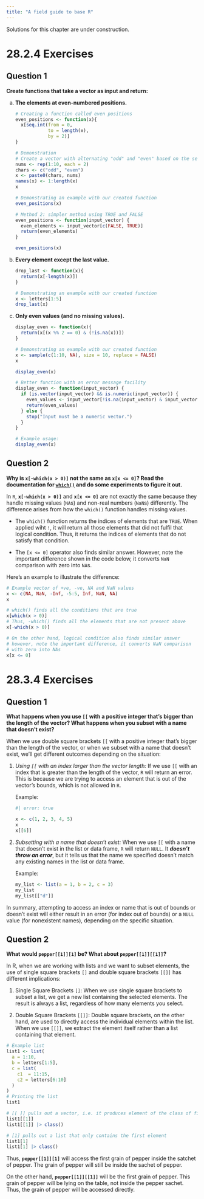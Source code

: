 ```yaml
---
title: "A field guide to base R"
---
```


::: callout-warning
Solutions for this chapter are under construction.
:::

# **28.2.4 Exercises**

## Question 1

**Create functions that take a vector as input and return:**

a.  **The elements at even-numbered positions.**

    ```r
    # Creating a function called even positions
    even_positions <- function(x){
      x[seq.int(from = 0,
                to = length(x),
                by = 2)]
    }

    # Demonstration
    # Create a vector with alternating "odd" and "even" based on the sequence
    nums <- rep(1:10, each = 2)
    chars <- c("odd", "even")
    x <- paste0(chars, nums)
    names(x) <- 1:length(x)
    x

    # Demonstrating an example with our created function
    even_positions(x)

    # Method 2: simpler method using TRUE and FALSE
    even_positions <- function(input_vector) {
      even_elements <- input_vector[c(FALSE, TRUE)]
      return(even_elements)
    }

    even_positions(x)
    ```

b.  **Every element except the last value.**

    ```r
    drop_last <- function(x){
      return(x[-length(x)])
    }

    # Demonstrating an example with our created function
    x <- letters[1:5]
    drop_last(x)
    ```

c.  **Only even values (and no missing values).**

    ```r
    display_even <- function(x){
      return(x[(x %% 2 == 0) & (!is.na(x))])
    }

    # Demonstrating an example with our created function
    x <- sample(c(1:10, NA), size = 10, replace = FALSE)
    x

    display_even(x)

    # Better function with an error message facility
    display_even <- function(input_vector) {
      if (is.vector(input_vector) && is.numeric(input_vector)) {
        even_values <- input_vector[!is.na(input_vector) & input_vector %% 2 == 0]
        return(even_values)
      } else {
        stop("Input must be a numeric vector.")
      }
    }

    # Example usage:
    display_even(x)
    ```

## Question 2

**Why is `x[-which(x > 0)]` not the same as `x[x <= 0]`? Read the documentation for [`which()`](https://rdrr.io/r/base/which.html) and do some experiments to figure it out.**

In `R`, **`x[-which(x > 0)]`** and **`x[x <= 0]`** are not exactly the same because they handle missing values (`NA`s) and non-real numbers (`NaN`s) differently. The difference arises from how the `which()` function handles missing values.

-   The `which()` function returns the indices of elements that are `TRUE`. When applied wiht `!`, it will return all those elements that did not fulfil that logical condition. Thus, it returns the indices of elements that do not satisfy that condition.

-   The `[x <= 0]` operator also finds similar answer. However, note the important difference shown in the code below, it converts `NaN` comparison with zero into `NA`s.

Here's an example to illustrate the difference:

```r
# Example vector of +ve, -ve, NA and NaN values
x <- c(NA, NaN, -Inf, -5:5, Inf, NaN, NA)
x

# which() finds all the conditions that are true
x[which(x > 0)]
# Thus, -which() finds all the elements that are not present above
x[-which(x > 0)]

# On the other hand, logical condition also finds similar answer
# however, note the important difference, it converts NaN comparison
# with zero into NAs
x[x <= 0]
```

# **28.3.4 Exercises**

## Question 1

**What happens when you use `[[` with a positive integer that's bigger than the length of the vector? What happens when you subset with a name that doesn't exist?**

When we use double square brackets `[[` with a positive integer that's bigger than the length of the vector, or when we subset with a name that doesn't exist, we'll get different outcomes depending on the situation:

1.  *Using `[[` with an index larger than the vector length:* If we use `[[` with an index that is greater than the length of the vector, `R` will return an error. This is because we are trying to access an element that is out of the vector's bounds, which is not allowed in `R`.

    Example:

    ```r
    #| error: true

    x <- c(1, 2, 3, 4, 5)
    x
    x[[6]]
    ```

2.  *Subsetting with a name that doesn't exist:* When we use `[[` with a name that doesn't exist in the list or data frame, `R` will return `NULL`. It ***doesn't throw an error***, but it tells us that the name we specified doesn't match any existing names in the list or data frame.

    Example:

    ```r
    my_list <- list(a = 1, b = 2, c = 3)
    my_list
    my_list[["d"]]
    ```

In summary, attempting to access an index or name that is out of bounds or doesn't exist will either result in an error (for index out of bounds) or a `NULL` value (for nonexistent names), depending on the specific situation.

## Question 2

**What would `pepper[[1]][1]` be? What about `pepper[[1]][[1]]`?**

In R, when we are working with lists and we want to subset elements, the use of single square brackets `[]` and double square brackets `[[]]` has different implications:

1.  Single Square Brackets `[]`: When we use single square brackets to subset a list, we get a new list containing the selected elements. The result is always a list, regardless of how many elements you select.

2.  Double Square Brackets `[[]]`: Double square brackets, on the other hand, are used to directly access the individual elements within the list. When we use `[[]]`, we extract the element itself rather than a list containing that element.

```r
# Example list
list1 <- list(
  a = 1:10,
  b = letters[1:5],
  c = list(
    c1  = 11:15,
    c2 = letters[6:10]
  )
)
# Printing the list
list1

# [[ ]] pulls out a vector, i.e. it produces element of the class of first element of the list
list1[[1]]
list1[[1]] |> class()

# [1] pulls out a list that only contains the first element
list1[1]
list1[1] |> class()

```

Thus, **`pepper[[1]][1]`** will access the first grain of pepper inside the satchet of pepper. The grain of pepper will still be inside the sachet of pepper.

On the other hand, **`pepper[[1]][[1]]`** will be the first grain of pepper. This grain of pepper will be lying on the table, not inside the pepper sachet. Thus, the grain of pepper will be accessed directly.
